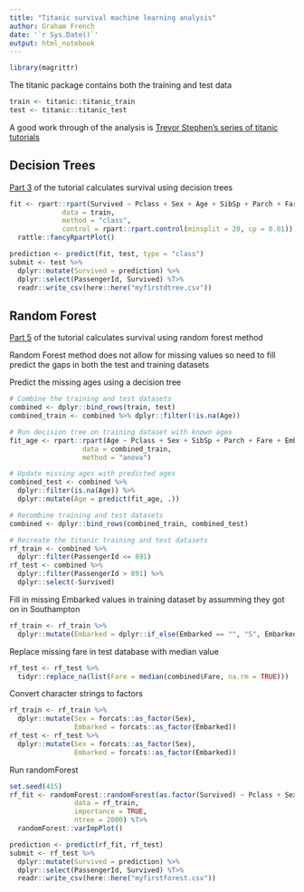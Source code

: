 ```yaml
---
title: "Titanic survival machine learning analysis"
author: Graham French
date: '`r Sys.Date()`'
output: html_notebook
---
```


```r
library(magrittr)
```

The titanic package contains both the training and test data

```r
train <- titanic::titanic_train
test <- titanic::titanic_test
```

A good work through of the analysis is [Trevor Stephen's series of titanic tutorials](http://trevorstephens.com/kaggle-titanic-tutorial/getting-started-with-r/)

## Decision Trees

[Part 3](http://trevorstephens.com/kaggle-titanic-tutorial/r-part-3-decision-trees/) of the tutorial calculates survival using decision trees

```r
fit <- rpart::rpart(Survived ~ Pclass + Sex + Age + SibSp + Parch + Fare + Embarked,
             data = train,
             method = "class",
             control = rpart::rpart.control(minsplit = 20, cp = 0.01)) %T>% 
  rattle::fancyRpartPlot()
```

```r
prediction <- predict(fit, test, type = "class")
submit <- test %>%
  dplyr::mutate(Survived = prediction) %>% 
  dplyr::select(PassengerId, Survived) %T>% 
  readr::write_csv(here::here("myfirstdtree.csv"))
```

## Random Forest

[Part 5](http://trevorstephens.com/kaggle-titanic-tutorial/r-part-5-random-forests/) of the tutorial calculates survival using random forest method

Random Forest method does not allow for missing values so need to fill predict the gaps in both the test and training datasets

Predict the missing ages using a decision tree

```r
# Combine the training and test datasets
combined <- dplyr::bind_rows(train, test)
combined_train <- combined %>% dplyr::filter(!is.na(Age))

# Run decision tree on training dataset with known ages
fit_age <- rpart::rpart(Age ~ Pclass + Sex + SibSp + Parch + Fare + Embarked,
                  data = combined_train, 
                  method = "anova")

# Update missing ages with predicted ages
combined_test <- combined %>% 
  dplyr::filter(is.na(Age)) %>% 
  dplyr::mutate(Age = predict(fit_age, .))

# Recombine training and test datasets
combined <- dplyr::bind_rows(combined_train, combined_test)

# Recreate the titanic training and test datasets
rf_train <- combined %>%
  dplyr::filter(PassengerId <= 891)
rf_test <- combined %>%
  dplyr::filter(PassengerId > 891) %>% 
  dplyr::select(-Survived)
```

Fill in missing Embarked values in training dataset by assumming they got on in Southampton

```r
rf_train <- rf_train %>%
  dplyr::mutate(Embarked = dplyr::if_else(Embarked == "", "S", Embarked))
```

Replace missing fare in test database with median value

```r
rf_test <- rf_test %>%
  tidyr::replace_na(list(Fare = median(combined$Fare, na.rm = TRUE)))
```

Convert character strings to factors

```r
rf_train <- rf_train %>%
  dplyr::mutate(Sex = forcats::as_factor(Sex),
                Embarked = forcats::as_factor(Embarked))
rf_test <- rf_test %>%
  dplyr::mutate(Sex = forcats::as_factor(Sex),
                Embarked = forcats::as_factor(Embarked))
```

Run randomForest

```r
set.seed(415)
rf_fit <- randomForest::randomForest(as.factor(Survived) ~ Pclass + Sex + Age + SibSp + Parch + Fare + Embarked,
                data = rf_train,
                importance = TRUE,
                ntree = 2000) %T>% 
  randomForest::varImpPlot()
```

```r
prediction <- predict(rf_fit, rf_test)
submit <- rf_test %>%
  dplyr::mutate(Survived = prediction) %>% 
  dplyr::select(PassengerId, Survived) %T>% 
  readr::write_csv(here::here("myfirstforest.csv"))
```


